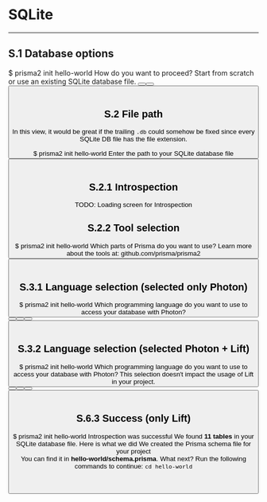 
# SQLite

---

## S.1 Database options

<Terminal>
  $ prisma2 init hello-world
  <Spacer height={20} />
  <SectionTitle>How do you want to proceed?</SectionTitle>
  <Spacer height={8} />
  <span>Start from scratch or use an existing SQLite database file.</span>
  
  <Spacer height={16} />
  <Line />
  <Spacer height={16} />
  <Button label="Create new SQLite file" description="We'll help you with the setup" labelWidth={220} isSelected />
  <Button label="Use existing SQLite file" description="Requires the path to the file" labelWidth={220} />
  <Spacer height={16} />
  <Line />
  <Spacer height={16} />
  <Button icon="back" label="Back" description="(Database credentials)" />
</Terminal>

<br/>

## S.2 File path

In this view, it would be great if the trailing `.db` could somehow be fixed since every SQLite DB file has the file extension. 

<Terminal>
  $ prisma2 init hello-world
  <Spacer height={20} />
  <SectionTitle>Enter the path to your SQLite database file</SectionTitle>
  <Spacer height={8} />
  <Line />
  <Spacer height={16} />
  <TextInput label="File path" placeholder="./my.db" labelWidth={80} />
  <Spacer height={16} />
  <Button icon="back" label="Back" description="(Database credentials)" />
</Terminal>

<br/>

## S.2.1 Introspection

TODO: Loading screen for Introspection

## S.2.2 Tool selection

<Terminal>
  $ prisma2 init hello-world
  <Spacer height={20} />
  <SectionTitle>Which parts of Prisma do you want to use?</SectionTitle>
  <Spacer height={8} />
  <span>Learn more about the tools at: github.com/prisma/prisma2</span>
  <Spacer height={16} />
  <Line />
  <Spacer height={16} />
  <Checkbox label="Photon" description="Type-safe database client" labelWidth={80} isChecked isSelected />
  <Checkbox label="Lift" description="Declarative data modeling & migrations" labelWidth={80} />
  <Spacer height={16} />
  <Line />
  <Spacer height={16} />
  <Button label="Confirm" />
</Terminal>

<br/>

## S.3.1 Language selection (selected only Photon)

<Terminal>
  $ prisma2 init hello-world
  <Spacer height={20} />
  <SectionTitle>Which programming language do you want to use to access your database with Photon?</SectionTitle>
  <Spacer height={8} />
  <Line />
  <Spacer height={16} />
  <Button label="JavaScript" labelWidth={100} isSelected />
  <Button label="TypeScript" labelWidth={100} />
  <Button label="Go" description="(Coming soon)" isDisabled />
  <Spacer height={16} />
  <Line />
  <Spacer height={16} />
  <Button icon="back" label="Back" description="(Tool selection)" />
</Terminal>

<br/>

## S.3.2 Language selection (selected Photon + Lift)

<Terminal>
  $ prisma2 init hello-world
  <Spacer height={20} />
  <SectionTitle>Which programming language do you want to use to access your database with Photon?</SectionTitle>
  <Spacer height={8} />
  <span>This selection doesn't impact the usage of Lift in your project.</span>
  <Spacer height={16} />
  <Button label="JavaScript" labelWidth={100} isSelected />
  <Button label="TypeScript" labelWidth={100} />
  <Button label="Go" description="(Coming soon)" isDisabled />
  <Spacer height={16} />
  <Line />
  <Spacer height={16} />
  <Button icon="back" label="Back" description="(Tool selection)" />
</Terminal>

<br/>

## S.6.3 Success (only Lift)

<Terminal>
  $ prisma2 init hello-world
  <Spacer height={20} />
  <Success message="You're all set!" />
  <Spacer height={20} />
  <SectionTitle>Introspection was successful</SectionTitle>
  <Spacer height={8} />
  <span>We found <b>11 tables</b> in your SQLite database file.</span >
  <Spacer height={16} />
  <Line />
  <Spacer height={16} />
  <SectionTitle>Here is what we did</SectionTitle>
  <Spacer height={8} />
  <span>We created the Prisma schema file for your project</span><br />
  <Spacer height={2} />
  <span>You can find it in <b>hello-world/schema.prisma</b>.</span>
  <Spacer height={16} />
  <Line />
  <Spacer height={16} />
  <SectionTitle>What next?</SectionTitle>
  <Spacer height={8} />
  <span>Run the following commands to continue:</span >
  <span><code>cd hello-world</code></span>
  <Spacer height={16} />
</Terminal>

<br />
<br />
<br />
<br />











<!-- ## SQLite



<Terminal>
  ~/my-app prisma init
  <Spacer height={20} />
  <SectionTitle>How do you want to proceed?</SectionTitle>
  <Spacer height={8} />
  <Line />
  <Spacer height={16} />
  <Button label="Create a new SQLite file" description="Beginner's choice" href="#select-tools" labelWidth={230} />
  <Button label="Use an existing SQLite file" description="Requires the path to the file" labelWidth={230} isSelected />
  <Spacer height={16} />
  <Line />
  <Spacer height={16} />
  <Button icon="back" label="Back" description="(Database selection)" href="#selecting-a-database" />
</Terminal>

<br/>

## Select tools

<Terminal>
  ~/my-app prisma init
  <Spacer height={20} />
  <SectionTitle>Which parts of Prisma do you want to use?</SectionTitle>
  <Spacer height={4} />
  <span>Learn more about the tools at prisma.io/docs</span>
  <Spacer height={16} />
  <Line />
  <Spacer height={16} />
  <Checkbox label="Photon" description="Type-safe database client" labelWidth={80} isChecked />
  <Checkbox label="Lift" description="Declarative data modeling & migrations" labelWidth={80} isSelected />
  <Spacer height={16} />
  <Line />
  <Spacer height={16} />
  <Button label="Confirm" />
</Terminal>

<br/>

## Select language
<Terminal>
  ~/my-app prisma init
  <Spacer height={20} />
  <SectionTitle>Which programming language do you want to use to access your database with Photon?</SectionTitle>
  <Spacer height={8} />
  <Line />
  <Spacer height={16} />
  <Button label="TypeScript" isSelected />
  <Button label="JavaScript" />
  <Button label="Go" description="(Coming soon)" isDisabled />
  <Spacer height={16} />
  <Line />
  <Spacer height={16} />
  <Button icon="back" label="Back" description="(Tool selection)" />
</Terminal>

<br/>

## Select boilerplate

<Terminal>
  ~/my-app prisma init
  <Spacer height={20} />
  <SectionTitle>Do you want to use a boilerplate or explore Prisma from scratch?</SectionTitle>
  <Spacer height={8} />
  <Line />
  <Spacer height={16} />
  <Button label="From scratch" description="Simple script with API examples" labelWidth={180} isSelected />
  <Button label="GraphQL boilerplate" description="GraphQL server example" labelWidth={180} />
  <Button label="REST boilerplate" description="REST API example (using express.js)" labelWidth={180} />
  <Button label="gRPC boilerplate" description="gRPC API example (client + server)" labelWidth={180} />
  <Button label="No boilerplate" description="Just generate the Prisma schema" labelWidth={180} />
  <Spacer height={16} />
  <Line />
  <Spacer height={16} />
  <Button icon="back" label="Back" description="(Language selection)" />
</Terminal> -->